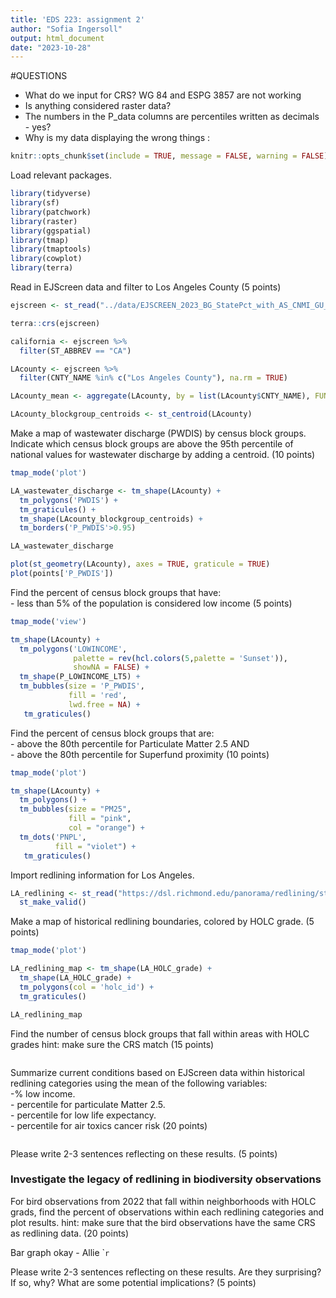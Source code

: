 ```yaml
---
title: 'EDS 223: assignment 2'
author: "Sofia Ingersoll"
output: html_document
date: "2023-10-28"
---
```

#QUESTIONS

- What do we input for CRS? WG 84 and ESPG 3857 are not working
- Is anything considered raster data?
- The numbers in the P_data columns are percentiles written as decimals - yes?
- Why is my data displaying the wrong things :\

```r
knitr::opts_chunk$set(include = TRUE, message = FALSE, warning = FALSE)
```
Load relevant packages.
```r
library(tidyverse)
library(sf)
library(patchwork)
library(raster)
library(ggspatial)
library(tmap)
library(tmaptools)
library(cowplot)
library(terra)
```

Read in EJScreen data and filter to Los Angeles County
(5 points)
```r
ejscreen <- st_read("../data/EJSCREEN_2023_BG_StatePct_with_AS_CNMI_GU_VI.gdb")

terra::crs(ejscreen)

california <- ejscreen %>%
  filter(ST_ABBREV == "CA") 

LAcounty <- ejscreen %>%
  filter(CNTY_NAME %in% c("Los Angeles County"), na.rm = TRUE)

LAcounty_mean <- aggregate(LAcounty, by = list(LAcounty$CNTY_NAME), FUN = mean)

LAcounty_blockgroup_centroids <- st_centroid(LAcounty)
```
Make a map of wastewater discharge (PWDIS) by census block groups. Indicate which census block groups are above the 95th percentile of national values for wastewater discharge by adding a centroid.
(10 points)
```r
tmap_mode('plot')

LA_wastewater_discharge <- tm_shape(LAcounty) + 
  tm_polygons('PWDIS') + 
  tm_graticules() +
  tm_shape(LAcounty_blockgroup_centroids) +
  tm_borders('P_PWDIS'>0.95)

LA_wastewater_discharge
```

```r
plot(st_geometry(LAcounty), axes = TRUE, graticule = TRUE)
plot(points['P_PWDIS'])

```
Find the percent of census block groups that have:  
- less than 5% of the population is considered low income
(5 points)
```r
tmap_mode('view')

tm_shape(LAcounty) +
  tm_polygons('LOWINCOME', 
              palette = rev(hcl.colors(5,palette = 'Sunset')),
              showNA = FALSE) +
  tm_shape(P_LOWINCOME_LT5) +
  tm_bubbles(size = 'P_PWDIS',
             fill = 'red', 
             lwd.free = NA) +
   tm_graticules() 
```
Find the percent of census block groups that are:    
- above the 80th percentile for Particulate Matter 2.5 AND  
- above the 80th percentile for Superfund proximity
(10 points)
```r
tmap_mode('plot')

tm_shape(LAcounty) +
  tm_polygons() +
  tm_bubbles(size = "PM25",
             fill = "pink",
             col = "orange") +
  tm_dots('PNPL',
          fill = "violet") +
   tm_graticules() 
```
Import redlining information for Los Angeles.
```r
LA_redlining <- st_read("https://dsl.richmond.edu/panorama/redlining/static/downloads/geojson/CALosAngeles1939.geojson") %>%
  st_make_valid()

```

Make a map of historical redlining boundaries, colored by HOLC grade.
(5 points)
```r
tmap_mode('plot')

LA_redlining_map <- tm_shape(LA_HOLC_grade) +
  tm_shape(LA_HOLC_grade) + 
  tm_polygons(col = 'holc_id') +
  tm_graticules()

LA_redlining_map
```
Find the number of census block groups that fall within areas with HOLC grades
hint: make sure the CRS match
(15 points)
```r

```

Summarize current conditions based on EJScreen data within historical redlining categories using the mean of the following variables:  
-% low income.  
- percentile for particulate Matter 2.5.  
- percentile for low life expectancy.  
- percentile for air toxics cancer risk
(20 points)
```r


```

Please write 2-3 sentences reflecting on these results.
(5 points)










### Investigate the legacy of redlining in biodiversity observations

For bird observations from 2022 that fall within neighborhoods with HOLC grads, find the percent of observations within each redlining categories and plot results.
hint: make sure that the bird observations have the same CRS as redlining data.
(20 points)

Bar graph okay - Allie
````r


```

Please write 2-3 sentences reflecting on these results. Are they surprising? If so, why? What are some potential implications?
(5 points)






